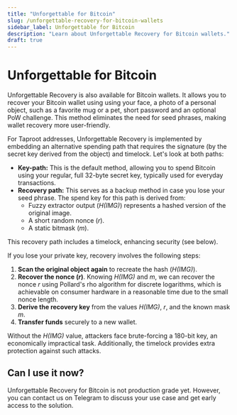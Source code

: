 ```yaml
---
title: "Unforgettable for Bitcoin"
slug: /unforgettable-recovery-for-bitcoin-wallets
sidebar_label: Unforgettable for Bitcoin
description: "Learn about Unforgettable Recovery for Bitcoin wallets."
draft: true
---
```



# Unforgettable for Bitcoin

Unforgettable Recovery is also available for Bitcoin wallets. It allows you to recover your Bitcoin wallet using using your face, a photo of a personal object, such as a favorite mug or a pet, short password and an optional PoW challenge. This method eliminates the need for seed phrases, making wallet recovery more user-friendly.

For Taproot addresses, Unforgettable Recovery is implemented by embedding an alternative spending path that requires the signature (by the secret key derived from the object) and timelock. Let's look at both paths:

* **Key-path:** This is the default method, allowing you to spend Bitcoin using your regular, full 32-byte secret key, typically used for everyday transactions.
* **Recovery path:** This serves as a backup method in case you lose your seed phrase. The spend key for this path is derived from:
  * Fuzzy extractor output (*H(IMG)*) represents a hashed version of the original image.
  * A short random nonce (*r*).
  * A static bitmask (*m*).

This recovery path includes a timelock, enhancing security (see below).

If you lose your private key, recovery involves the following steps:

1. **Scan the original object again** to recreate the hash (*H(IMG)*).
2. **Recover the nonce (*r*)**. Knowing *H(IMG)* and *m*, we can recover the nonce *r* using Pollard's rho algorithm for discrete logarithms, which is achievable on consumer hardware in a reasonable time due to the small nonce length.
3. **Derive the recovery key** from the values *H(IMG)*, *r*, and the known mask *m*.
4. **Transfer funds** securely to a new wallet.

Without the *H(IMG)* value, attackers face brute-forcing a 180-bit key, an economically impractical task. Additionally, the timelock provides extra protection against such attacks.

## Can I use it now?

Unforgettable Recovery for Bitcoin is not production grade yet. However, you can contact us on <OutLink href= "https://t.me/+pWugh5xgDiE3Y2Jk">Telegram</OutLink> to discuss your use case and get early access to the solution.
